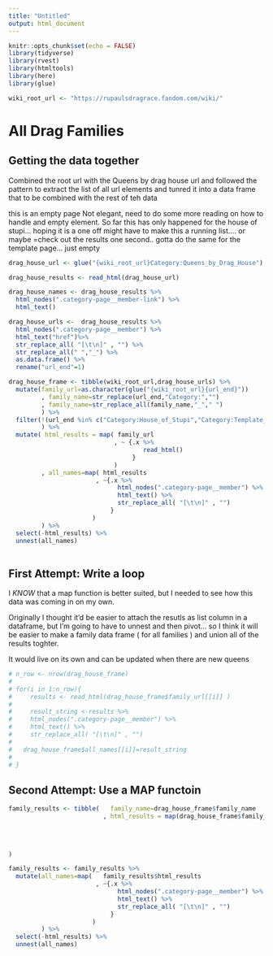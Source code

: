 ```yaml
---
title: "Untitled"
output: html_document
---
```


```r
knitr::opts_chunk$set(echo = FALSE)
library(tidyverse)
library(rvest)
library(htmltools)
library(here)
library(glue)

wiki_root_url <- "https://rupaulsdragrace.fandom.com/wiki/"
```

# All Drag Families 

## Getting the data together 

Combined the root url with the Queens by drag house url and 
followed the pattern to extract the list of all url elements and 
tunred it into a data frame that to be combined with the rest of teh data 

this is an empty page
Not elegant, need to do some more reading on how to handle and empty element.
So far this has only happened for the house of stupi... hoping it is a one off
might have to make this a running list.... or maybe =check out the results
one second..
gotta do the same for the template page... just empty
```r
drag_house_url <- glue("{wiki_root_url}Category:Queens_by_Drag_House")

drag_house_results <- read_html(drag_house_url)

drag_house_names <- drag_house_results %>% 
  html_nodes(".category-page__member-link") %>% 
  html_text() 

drag_house_urls <-  drag_house_results %>% 
  html_nodes(".category-page__member") %>% 
  html_text("href")%>% 
  str_replace_all( "[\t\n]" , "") %>% 
  str_replace_all(" ","_") %>% 
  as.data.frame() %>% 
  rename("url_end"=1)

drag_house_frame <- tibble(wiki_root_url,drag_house_urls) %>% 
  mutate(family_url=as.character(glue("{wiki_root_url}{url_end}"))
         , family_name=str_replace(url_end,"Category:","")
         , family_name=str_replace_all(family_name,"_"," ")
         ) %>% 
  filter(!(url_end %in% c("Category:House_of_Stupi","Category:Template_(Family_Tree)"))
         ) %>% 
  mutate( html_results = map( family_url
                             , ~ {.x %>%
                                     read_html()
                                  }
                             )
         , all_names=map( html_results
                        , ~{.x %>% 
                              html_nodes(".category-page__member") %>% 
                              html_text() %>% 
                              str_replace_all( "[\t\n]" , "")
                            }
                       )
         ) %>% 
  select(-html_results) %>% 
  unnest(all_names) 
         


```

## First Attempt: Write a loop

I *KNOW* that a map function is better suited, but I needed to see how 
this data was coming in on my own.

Originally I thought it'd be easier to attach the resutls as list column in a 
dataframe, but I'm going to have to unnest and then pivot... so I think it will be 
easier to make a family data frame ( for all families ) and union all of the results
toghter. 

It would live on its own and can be updated when there are new queens 

```r
# n_row <- nrow(drag_house_frame)
# 
# for(i in 1:n_row){
#     results <- read_html(drag_house_frame$family_url[[i]] )
#     
#     result_string <-results %>% 
#     html_nodes(".category-page__member") %>% 
#     html_text() %>% 
#     str_replace_all( "[\t\n]" , "")
#  
#   drag_house_frame$all_names[[i]]=result_string
#     
# }

```
 
## Second Attempt: Use a MAP functoin 
```r
family_results <- tibble(   family_name=drag_house_frame$family_name
                          , html_results = map(drag_house_frame$family_url
                                                                        , ~ {.x %>%
                                                                                read_html()
                                                                             }
                                                                        )
) 
```

```r
family_results <- family_results %>% 
  mutate(all_names=map(   family_results$html_results
                        , ~{.x %>% 
                              html_nodes(".category-page__member") %>% 
                              html_text() %>% 
                              str_replace_all( "[\t\n]" , "")
                            }
                       )
         ) %>% 
  select(-html_results) %>% 
  unnest(all_names)
```


